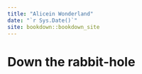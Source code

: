 ```yaml
--- 
title: "Alicein Wonderland"
date: "`r Sys.Date()`"
site: bookdown::bookdown_site
---
```


# Down the rabbit-hole

